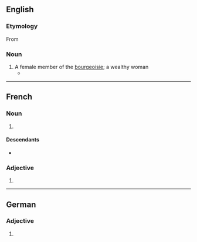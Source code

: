 ==English==

===Etymology===
From {{etyl|fr|en}} {{m|fr|bourgeoise}}

===Noun===
{{en-noun}}

# A female member of the [[bourgeoisie]]; a wealthy woman
#* {{quote-journal|en|date=July 10, 2007|author=Richard Eder|title=Some Are Merely Different. Then There Are the French.|work=New York Times|url=http://www.nytimes.com/2007/07/10/books/10eder.html
|passage=She is a right-wing '''bourgeoise'''; he is on the left.}}

----

==French==

===Noun===
{{fr-noun|f}}

# {{female equivalent of|fr|bourgeois}}

====Descendants====
* {{desc|en|bourgeoise|bor=1}}

===Adjective===
{{head|fr|adjective form}}

# {{feminine singular of|fr|bourgeois}}

----

==German==

===Adjective===
{{head|de|adjective form}}

# {{de-adj form of|bourgeois}}